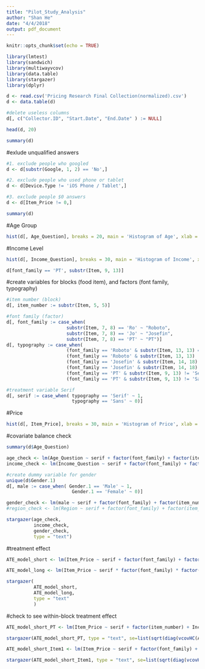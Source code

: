 ```yaml
---
title: "Pilot_Study_Analysis"
author: "Shan He"
date: "4/4/2018"
output: pdf_document
---
```


```r
knitr::opts_chunk$set(echo = TRUE)
```

```r
library(lmtest)
library(sandwich)
library(multiwayvcov)
library(data.table)
library(stargazer)
library(dplyr)
```

```r
d <- read.csv('Pricing Research Final Collection(normalized).csv')
d <- data.table(d)

#delete useless columns
d[, c("Collector.ID", "Start.Date", "End.Date" ) := NULL]

head(d, 20)
```

```r
summary(d)
```

#exlude unqualified answers
```r
#1. exclude people who googled
d <- d[substr(Google, 1, 2) == 'No',]

#2. exclude people who used phone or tablet
d <- d[Device.Type != 'iOS Phone / Tablet',]

#3. exclude people $0 answers
d <- d[Item_Price != 0,]

summary(d)
```

#Age Group
```r
hist(d[, Age_Question], breaks = 20, main = 'Histogram of Age', xlab = 'Age', xlim = range(0, 100))
```

#Income Level
```r
hist(d[, Income_Question], breaks = 30, main = 'Histogram of Income', xlab = 'Income')
```

```r
d[font_family == 'PT', substr(Item, 9, 13)]
```

#create variables for blocks (food item), and factors (font family, typography) 
```r
#item number (block)
d[, item_number := substr(Item, 5, 5)]

#font family (factor)
d[, font_family := case_when(
                      substr(Item, 7, 8) == 'Ro' ~ "Roboto",
                      substr(Item, 7, 8) == 'Jo' ~ "Josefin",
                      substr(Item, 7, 8) == 'PT' ~ "PT")]
d[, typography := case_when(
                      (font_family == 'Roboto' & substr(Item, 13, 13) == 'S') ~ 'Serif',
                      (font_family == 'Roboto' & substr(Item, 13, 13) != 'S') ~ 'Sans',
                      (font_family == 'Josefin' & substr(Item, 14, 18) != 'Slab') ~ 'Serif',
                      (font_family == 'Josefin' & substr(Item, 14, 18) != 'Sans') ~ 'Sans',
                      (font_family == 'PT' & substr(Item, 9, 13) != 'Serif') ~ 'Serif',
                      (font_family == 'PT' & substr(Item, 9, 13) != 'Sans') ~ 'Sans')]

#treatment variable Serif
d[, serif := case_when( typography == 'Serif' ~ 1,
                        typography == 'Sans' ~ 0)]
```

#Price
```r
hist(d[, Item_Price], breaks = 30, main = 'Histogram of Price', xlab = 'Price')
```


#covariate balance check

```r
summary(d$Age_Question)

age_check <- lm(Age_Question ~ serif + factor(font_family) + factor(item_number), data = d)
income_check <- lm(Income_Question ~ serif + factor(font_family) + factor(item_number), data = d)

#create dummy variable for gender
unique(d$Gender.1)
d[, male := case_when( Gender.1 == 'Male' ~ 1,
                        Gender.1 == 'Female' ~ 0)]

gender_check <- lm(male ~ serif + factor(font_family) + factor(item_number), data = d)
#region_check <- lm(Region ~ serif + factor(font_family) + factor(item_number), data = d)

stargazer(age_check, 
          income_check, 
          gender_check, 
          type = "text")
```

#treatment effect
```r
ATE_model_short <- lm(Item_Price ~ serif + factor(font_family) + factor(item_number) + Income_Question + Age_Question + male, data = d)

ATE_model_long <- lm(Item_Price ~ serif * factor(font_family) * factor(item_number) + Income_Question + Age_Question + male + factor(Region), data = d)

stargazer(
          ATE_model_short,
          ATE_model_long,
          type = "text"
          )
```

#check to see within-block treatment effect
```r
ATE_model_short_PT <- lm(Item_Price ~ serif + factor(item_number) + Income_Question + Age_Question + male, data = d[font_family == 'PT'])

stargazer(ATE_model_short_PT, type = "text", se=list(sqrt(diag(vcovHC(ATE_model_short_PT)))))
```


```r
ATE_model_short_Item1 <- lm(Item_Price ~ serif + factor(font_family) + Income_Question + Age_Question + male, data = d[item_number == '1'])

stargazer(ATE_model_short_Item1, type = "text", se=list(sqrt(diag(vcovHC(ATE_model_short_Item1)))))
```